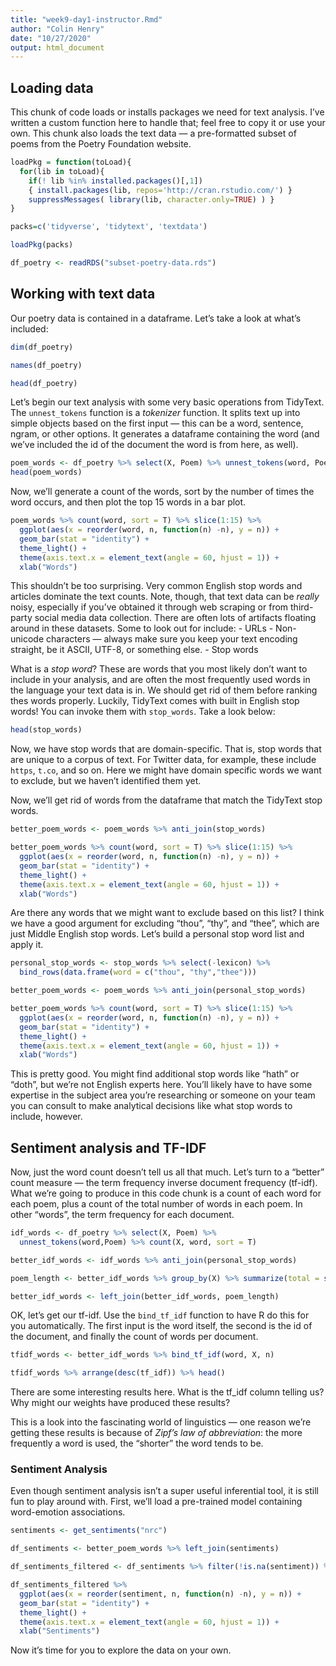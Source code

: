 ```yaml
---
title: "week9-day1-instructor.Rmd"
author: "Colin Henry"
date: "10/27/2020"
output: html_document
---
```


## Loading data
This chunk of code loads or installs packages we need for text analysis. I've written a custom function here to handle that; feel free to copy it or use your own. This chunk also loads the text data --- a pre-formatted subset of poems from the Poetry Foundation website.

```r
loadPkg = function(toLoad){
  for(lib in toLoad){
    if(! lib %in% installed.packages()[,1])
    { install.packages(lib, repos='http://cran.rstudio.com/') }
    suppressMessages( library(lib, character.only=TRUE) ) }
}

packs=c('tidyverse', 'tidytext', 'textdata')

loadPkg(packs)

df_poetry <- readRDS("subset-poetry-data.rds")

```

## Working with text data
Our poetry data is contained in a dataframe. Let's take a look at what's included:

```r
dim(df_poetry)

names(df_poetry)

head(df_poetry)
```

Let's begin our text analysis with some very basic operations from TidyText. The `unnest_tokens` function is a *tokenizer* function. It splits text up into simple objects based on the first input --- this can be a word, sentence, ngram, or other options. It generates a dataframe containing the word (and we've included the id of the document the word is from here, as well).

```r
poem_words <- df_poetry %>% select(X, Poem) %>% unnest_tokens(word, Poem)
head(poem_words)
```

Now, we'll generate a count of the words, sort by the number of times the word occurs, and then plot the top 15 words in a bar plot.

```r
poem_words %>% count(word, sort = T) %>% slice(1:15) %>% 
  ggplot(aes(x = reorder(word, n, function(n) -n), y = n)) + 
  geom_bar(stat = "identity") + 
  theme_light() +
  theme(axis.text.x = element_text(angle = 60, hjust = 1)) + 
  xlab("Words")
```

This shouldn't be too surprising. Very common English stop words and articles dominate the text counts. Note, though, that text data can be *really* noisy, especially if you've obtained it through web scraping or from third-party social media data collection. There are often lots of artifacts floating around in these datasets. Some to look out for include:
 - URLs
 - Non-unicode characters --- always make sure you keep your text encoding straight, be it ASCII, UTF-8, or something else.
 - Stop words
 
What is a *stop word*? These are words that you most likely don't want to include in your analysis, and are often the most frequently used words in the language your text data is in. We should get rid of them before ranking thes words properly. Luckily, TidyText comes with built in English stop words! You can invoke them with `stop_words`. Take a look below:

```r
head(stop_words)
```

Now, we have stop words that are domain-specific. That is, stop words that are unique to a corpus of text. For Twitter data, for example, these include `https`, `t.co`, and so on. Here we might have domain specific words we want to exclude, but we haven't identified them yet. 

Now, we'll get rid of words from the dataframe that match the TidyText stop words.

```r
better_poem_words <- poem_words %>% anti_join(stop_words)
```

```r
better_poem_words %>% count(word, sort = T) %>% slice(1:15) %>% 
  ggplot(aes(x = reorder(word, n, function(n) -n), y = n)) + 
  geom_bar(stat = "identity") + 
  theme_light() +
  theme(axis.text.x = element_text(angle = 60, hjust = 1)) + 
  xlab("Words")

```

Are there any words that we might want to exclude based on this list? I think we have a good argument for excluding "thou", "thy", and "thee", which are just Middle English stop words. Let's build a personal stop word list and apply it.

```r
personal_stop_words <- stop_words %>% select(-lexicon) %>% 
  bind_rows(data.frame(word = c("thou", "thy","thee")))

better_poem_words <- poem_words %>% anti_join(personal_stop_words)

better_poem_words %>% count(word, sort = T) %>% slice(1:15) %>% 
  ggplot(aes(x = reorder(word, n, function(n) -n), y = n)) + 
  geom_bar(stat = "identity") + 
  theme_light() +
  theme(axis.text.x = element_text(angle = 60, hjust = 1)) + 
  xlab("Words")

```

This is pretty good. You might find additional stop words like "hath" or "doth", but we're not English experts here. You'll likely have to have some expertise in the subject area you're researching or someone on your team you can consult to make analytical decisions like what stop words to include, however.

## Sentiment analysis and TF-IDF

Now, just the word count doesn't tell us all that much. Let's turn to a "better" count measure --- the term frequency inverse document frequency (tf-idf). What we're going to produce in this code chunk is a count of each word for each poem, plus a count of the total number of words in each poem. In other "words", the term frequency for each document.

```r
idf_words <- df_poetry %>% select(X, Poem) %>% 
  unnest_tokens(word,Poem) %>% count(X, word, sort = T)

better_idf_words <- idf_words %>% anti_join(personal_stop_words)

poem_length <- better_idf_words %>% group_by(X) %>% summarize(total = sum(n()))

better_idf_words <- left_join(better_idf_words, poem_length)
```

OK, let's get our tf-idf. Use the `bind_tf_idf` function to have R do this for you automatically. The first input is the word itself, the second is the id of the document, and finally the count of words per document.

```r
tfidf_words <- better_idf_words %>% bind_tf_idf(word, X, n)

tfidf_words %>% arrange(desc(tf_idf)) %>% head()
```

There are some interesting results here. What is the tf_idf column telling us? Why might our weights have produced these results?

This is a look into the fascinating world of linguistics --- one reason we're getting these results is because of *Zipf's law of abbreviation*: the more frequently a word is used, the "shorter" the word tends to be. 

### Sentiment Analysis

Even though sentiment analysis isn't a super useful inferential tool, it is still fun to play around with. First, we'll load a pre-trained model containing word-emotion associations. 

```r
sentiments <- get_sentiments("nrc")

df_sentiments <- better_poem_words %>% left_join(sentiments)

df_sentiments_filtered <- df_sentiments %>% filter(!is.na(sentiment)) %>% group_by(sentiment) %>% summarize(n = n())

df_sentiments_filtered %>% 
  ggplot(aes(x = reorder(sentiment, n, function(n) -n), y = n)) + 
  geom_bar(stat = "identity") + 
  theme_light() +
  theme(axis.text.x = element_text(angle = 60, hjust = 1)) + 
  xlab("Sentiments")

```

Now it's time for you to explore the data on your own.
